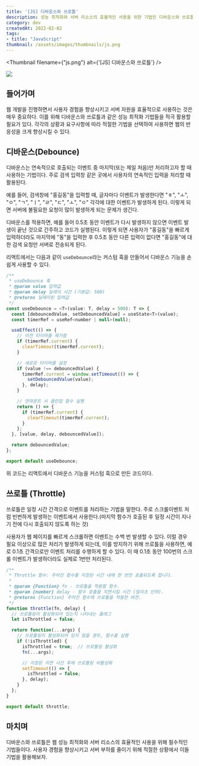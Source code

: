 ```yaml
---
title: '[JS] 디바운스와 쓰로틀'
description: 성능 최적화와 서버 리소스의 효율적인 사용을 위한 기법인 디바운스와 쓰로틀에 대해 알아보자
category: dev
createdAt: 2022-02-02
tags:
- title: "JavaScript"
thumbnail: /assets/images/thumbnails/js.png
---
```

<Thumbnail filename={"js.png"} alt={'[JS] 디바운스와 쓰로틀'} />


![](public\debounce-throttle.png)

<Divider />

## 들어가며

웹 개발을 진행하면서 사용자 경험을 향상시키고 서버 자원을 효율적으로 사용하는 것은 매우 중요하다. 이를 위해 디바운스와 쓰로틀과 같은 성능 최적화 기법들을 적극 활용할 필요가 있다. 각각의 상황과 요구사항에 따라 적절한 기법을 선택하여 사용하면 웹의 반응성을 크게 향상시킬 수 있다.

## 디바운스(Debounce)

디바운스는 연속적으로 호출되는 이벤트 중 마지막(또는 제일 처음)만 처리하고자 할 때 사용하는 기법이다. 주로 검색 입력창 같은 곳에서 사용자의 연속적인 입력을 처리할 때 활용된다.

예를 들어, 검색창에 "홍길동"을 입력할 때, 글자마다 이벤트가 발생한다면 "ㅎ", "ㅗ", "ㅇ", "ㄱ", "ㅣ", "ㄹ", "ㄷ", "ㅗ", "ㅇ" 각각에 대한 이벤트가 발생하게 된다. 이렇게 되면 서버에 불필요한 요청이 많이 발생하게 되는 문제가 생긴다.

디바운스를 적용하면, 예를 들어 0.5초 동안 이벤트가 다시 발생하지 않으면 이벤트 발생이 끝난 것으로 간주하고 코드가 실행된다. 이렇게 되면 사용자가 "홍길동"을 빠르게 입력하더라도 마지막에 "동"을 입력한 후 0.5초 동안 다른 입력이 없다면 "홍길동"에 대한 검색 요청만 서버로 전송되게 된다.

리액트에서는 다음과 같이 `useDebounce`라는 커스텀 훅을 만들어서 디바운스 기능을 손쉽게 사용할 수 있다.

```js title="useDebounce.js"
/**
 * useDebounce 훅
 * @param value 입력값
 * @param delay 딜레이 시간 (기본값: 500)
 * @returns 딜레이된 입력값
 */
const useDebounce = <T>(value: T, delay = 500): T => {
  const [debouncedValue, setDebouncedValue] = useState<T>(value);
  const timerRef = useRef<number | null>(null);

  useEffect(() => {
    // 이전 타이머를 제거함
    if (timerRef.current) {
      clearTimeout(timerRef.current);
    }

    // 새로운 타이머를 설정
    if (value !== debouncedValue) {
      timerRef.current = window.setTimeout(() => {
        setDebouncedValue(value);
      }, delay);
    }

    // 언마운트 시 클린업 함수 실행
    return () => {
      if (timerRef.current) {
        clearTimeout(timerRef.current);
      }
    };
  }, [value, delay, debouncedValue]);

  return debouncedValue;
};

export default useDebounce;
```
위 코드는 리액트에서 디바운스 기능을 커스텀 훅으로 만든 코드이다.

## 쓰로틀 (Throttle)
쓰로틀은 일정 시간 간격으로 이벤트를 처리하는 기법을 말한다. 주로 스크롤이벤트 처럼 빈번하게 발생하는 이벤트에서 사용한다.(마지막 함수가 호출된 후 일정 시간이 지나기 전에 다시 호출되지 않도록 하는 것)

사용자가 웹 페이지를 빠르게 스크롤하면 이벤트는 수백 번 발생할 수 있다. 이럴 경우 필요 이상으로 많은 처리가 발생하게 되는데, 이를 방지하기 위해 쓰로틀을 사용하면, 예로 0.1초 간격으로만 이벤트 처리를 수행하게 할 수 있다. 이 때 0.1초 동안 100번의 스크롤 이벤트가 발생하더라도 실제로 1번만 처리된다.

```js title="throttle.js"
/**
 * Throttle 함수: 주어진 함수를 지정된 시간 내에 한 번만 호출되도록 합니다.
 *
 * @param {Function} fn - 쓰로틀을 적용할 함수.
 * @param {number} delay - 함수 호출을 지연시킬 시간 (밀리초 단위).
 * @returns {Function} 주어진 함수에 쓰로틀을 적용한 버전.
 */
function throttle(fn, delay) {
  // 쓰로틀링이 활성화되어 있는지 나타내는 플래그
  let isThrottled = false;

  return function(...args) {
    // 쓰로틀링이 활성화되어 있지 않을 경우, 함수를 실행
    if (!isThrottled) {
      isThrottled = true;  // 쓰로틀링 활성화
      fn(...args);

      // 지정된 지연 시간 후에 쓰로틀링 비활성화
      setTimeout(() => {
        isThrottled = false;
      }, delay);
    }
  };
}

export default throttle;
```

## 마치며
디바운스와 쓰로틀은 웹 성능 최적화와 서버 리소스의 효율적인 사용을 위해 필수적인 기법들이다. 사용자 경험을 향상시키고 서버 부하를 줄이기 위해 적절한 상황에서 이들 기법을 활용해보자.